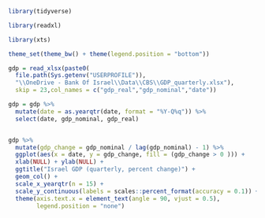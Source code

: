 


```r

library(tidyverse)

library(readxl)

library(xts)

```


```r

theme_set(theme_bw() + theme(legend.position = "bottom"))

```



```r

gdp = read_xlsx(paste0(
  file.path(Sys.getenv("USERPROFILE")),
  "\\OneDrive - Bank Of Israel\\Data\\CBS\\GDP_quarterly.xlsx"),
  skip = 23,col_names = c("gdp_real","gdp_nominal","date"))

gdp = gdp %>% 
  mutate(date = as.yearqtr(date, format = "%Y-Q%q")) %>% 
  select(date, gdp_nominal, gdp_real)



```


```r

gdp %>% 
  mutate(gdp_change = gdp_nominal / lag(gdp_nominal) - 1) %>% 
  ggplot(aes(x = date, y = gdp_change, fill = (gdp_change > 0 ))) + 
  xlab(NULL) + ylab(NULL) + 
  ggtitle("Israel GDP (quarterly, percent change)") + 
  geom_col() + 
  scale_x_yearqtr(n = 15) + 
  scale_y_continuous(labels = scales::percent_format(accuracy = 0.1)) + 
  theme(axis.text.x = element_text(angle = 90, vjust = 0.5),
        legend.position = "none")

```

